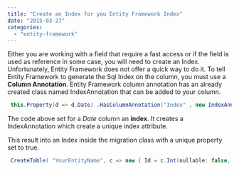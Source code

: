```yaml
---
title: "Create an Index for you Entity Framework Index"
date: "2015-03-27"
categories: 
  - "entity-framework"
---
```


Either you are working with a field that require a fast access or if the field is used as reference in some case, you will need to create an Index. Unfortunately, Entity Framework does not offer a quick way to do it. To tell Entity Framework to generate the Sql Index on the column, you must use a **Column Annotation**. Entity Framework column annotation has an already created class named IndexAnnotation that can be added to your column.


```csharp
 this.Property(d => d.Date) .HasColumnAnnotation("Index" , new IndexAnnotation( new IndexAttribute("IX_Date") {IsUnique = true} ) ); 
``` 

The code above set for a _Date_ column an **index**. It creates a IndexAnnotation which create a unique index attribute.

This result into an Index inside the migration class with a unique property set to true. 
```csharp
 CreateTable( "YourEntityName", c => new { Id = c.Int(nullable: false, identity: true), Date = c.DateTime(nullable: false), }) .PrimaryKey(t => t.Id) .Index(t => t.Date, unique: true); 
```

